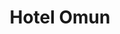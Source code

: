 ---
  title: Hotel Omun
  slug: hotel-omun
  year: 2022
  excerpt: Lorem ipsum dolor sit amet, consectetur adipiscing elit, sed do eiusmod tempor incididunt ut labore et dolore magna aliqua. Ut enim ad minim veniam, quis nostrud exercitation ullamco laboris nisi ut aliquip ex ea commodo consequat. Duis aute irure dolor in reprehenderit in voluptate velit esse cillum dolore eu fugiat nulla pariatur. Excepteur sint occaecat cupidatat non proident, sunt in culpa qui officia deserunt mollit anim id est laborum
  location: San Miguel de Allende, Guanajuato
  variant: project
  embeddedImages: 
    - HO_01.jpg
    - HO_02.jpg
    - HO_03.jpg
    - HO_04.jpg
    - HO_05.jpg
    - HO_06.jpg
    - HO_07.jpg
    - HO_08.jpg
    - HO_09.jpg
    - HO_10.jpg
    - HO_11.jpg
    - HO_12.jpg
    - HO_13.jpg
    - HO_14.jpg
    - HO_15.jpg
    - HO_16.jpg
    - HO_17.jpg
    - HO_18.jpg
---